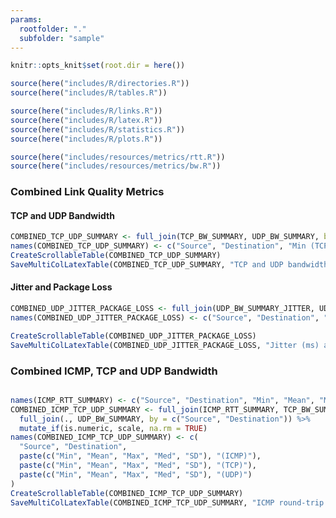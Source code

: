 ```yaml
---
params:
  rootfolder: "."
  subfolder: "sample"
---
```


```r
knitr::opts_knit$set(root.dir = here())
```

```r
source(here("includes/R/directories.R"))
source(here("includes/R/tables.R"))
```

```r
source(here("includes/R/links.R"))
source(here("includes/R/latex.R"))
source(here("includes/R/statistics.R"))
source(here("includes/R/plots.R"))
```

```r
source(here("includes/resources/metrics/rtt.R"))
source(here("includes/resources/metrics/bw.R"))
```

### Combined Link Quality Metrics

#### TCP and UDP Bandwidth

```r
COMBINED_TCP_UDP_SUMMARY <- full_join(TCP_BW_SUMMARY, UDP_BW_SUMMARY, by = c("Source", "Destination")) %>% mutate_if(is.numeric, scale, na.rm = TRUE)
names(COMBINED_TCP_UDP_SUMMARY) <- c("Source", "Destination", "Min (TCP)", "Mean (TCP)", "Max (TCP)", "Med (TCP)", "SD (TCP)", "Min (UDP)", "Mean (UDP)", "Max (UDP)", "Med (UDP)", "SD (UDP)")
CreateScrollableTable(COMBINED_TCP_UDP_SUMMARY)
SaveMultiColLatexTable(COMBINED_TCP_UDP_SUMMARY, "TCP and UDP bandwidth (ms) between nodes.", "tcp-udp-bandwidth-measured-on-links", "tcp_udp_bw_nodes_summary.tex", c("$v_1$", "$v_2$", names(TCP_BW_SUMMARY)[3:length(TCP_BW_SUMMARY)], names(UDP_BW_SUMMARY)[3:length(UDP_BW_SUMMARY)]), c(" ", " ", "TCP" = 5, "UDP" = 5))
```

#### Jitter and Package Loss

```r
COMBINED_UDP_JITTER_PACKAGE_LOSS <- full_join(UDP_BW_SUMMARY_JITTER, UDP_BW_PACKAGE_LOSS, by = c(names(UDP_BW_SUMMARY_JITTER[1]), names(UDP_BW_SUMMARY_JITTER[2])))
names(COMBINED_UDP_JITTER_PACKAGE_LOSS) <- c("Source", "Destination", "Min (Jitter)", "Mean (Jitter)", "Max (Jitter)", "Med (Jitter)", "SD (Jitter)", "Min (Package loss)", "Mean (Package loss)", "Max (Package loss)", "Med (Package loss)", "SD (Package loss)")

CreateScrollableTable(COMBINED_UDP_JITTER_PACKAGE_LOSS)
SaveMultiColLatexTable(COMBINED_UDP_JITTER_PACKAGE_LOSS, "Jitter (ms) and package loss (\\%) for UDP between nodes.", "jitter-package-loss-udp-between-nodes", "jitter-package-loss-udp-between-nodes.tex", c("$v_1$", "$v_2$", names(TCP_BW_SUMMARY)[3:length(TCP_BW_SUMMARY)], names(UDP_BW_SUMMARY)[3:length(UDP_BW_SUMMARY)]), c(" ", " ", "Jitter (ms)" = 5, "Package loss (%)" = 5), "t")
```

### Combined ICMP, TCP and UDP Bandwidth

```r
```

```r
names(ICMP_RTT_SUMMARY) <- c("Source", "Destination", "Min", "Mean", "Max", "Med", "SD")
COMBINED_ICMP_TCP_UDP_SUMMARY <- full_join(ICMP_RTT_SUMMARY, TCP_BW_SUMMARY, by = c("Source", "Destination")) %>%
  full_join(., UDP_BW_SUMMARY, by = c("Source", "Destination")) %>%
  mutate_if(is.numeric, scale, na.rm = TRUE)
names(COMBINED_ICMP_TCP_UDP_SUMMARY) <- c(
  "Source", "Destination",
  paste(c("Min", "Mean", "Max", "Med", "SD"), "(ICMP)"),
  paste(c("Min", "Mean", "Max", "Med", "SD"), "(TCP)"),
  paste(c("Min", "Mean", "Max", "Med", "SD"), "(UDP)")
)
CreateScrollableTable(COMBINED_ICMP_TCP_UDP_SUMMARY)
SaveMultiColLatexTable(COMBINED_ICMP_TCP_UDP_SUMMARY, "ICMP round-trip time (ms), TCP and UDP bandwidth (Mbps) between nodes.", "combined-icmp-tcp-udp-link-quality", "combined-icmp-tcp-udp-link-quality.tex", c("$v_1$", "$v_2$", rep(c("Min", "Mean", "Max", "Med", "SD"), 3)), c(" ", " ", "ICMP round-trip time (ms)" = 5, "TCP bandwidth (Mbps)" = 5, "UDP bandwidth (Mbps)" = 5), "t")
```
